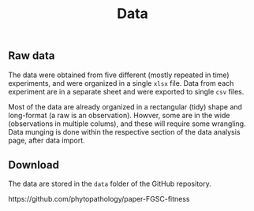 % Data 

## Raw data 

The data were obtained from five different (mostly repeated in time) experiments, and were organized in a single `xlsx` file. Data from each experiment are in a separate sheet and were exported to single `csv` files.

Most of the data are already organized in a rectangular (tidy) shape and long-format (a raw is an observation). Howver, some are in the wide (observations in multiple colums), and these will require some wrangling. Data munging is done within the respective section of the data analysis page, after data import. 

## Download 

The data are stored in the `data` folder of the GitHub repository.

https://github.com/phytopathology/paper-FGSC-fitness



